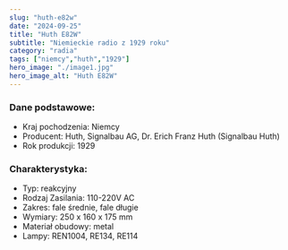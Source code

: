 ```yaml
---
slug: "huth-e82w"
date: "2024-09-25"
title: "Huth E82W"
subtitle: "Niemieckie radio z 1929 roku"
category: "radia"
tags: ["niemcy","huth","1929"]
hero_image: "./image1.jpg"
hero_image_alt: "Huth E82W"
---
```


### Dane podstawowe:

- Kraj pochodzenia: Niemcy
- Producent: Huth, Signalbau AG, Dr. Erich Franz Huth (Signalbau Huth)
- Rok produkcji: 1929

### Charakterystyka:

- Typ: reakcyjny
- Rodzaj Zasilania: 110-220V AC
- Zakres: fale średnie, fale długie
- Wymiary: 250 x 160 x 175 mm
- Materiał obudowy: metal
- Lampy: REN1004, RE134, RE114
